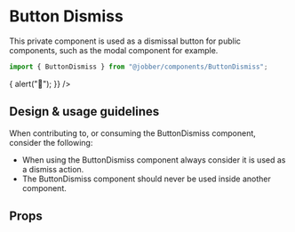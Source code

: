 
# Button Dismiss

<Meta title="Components/Private/ButtonDismiss" component={ButtonDismiss} />

This private component is used as a dismissal button for public components, such
as the modal component for example.

```ts
import { ButtonDismiss } from "@jobber/components/ButtonDismiss";
```

<Canvas>
  <Story name="ButtonDismiss">
    <ButtonDismiss
      onClick={() => {
        alert("🎃");
      }}
    />
  </Story>
</Canvas>

## Design & usage guidelines

When contributing to, or consuming the ButtonDismiss component, consider the
following:

- When using the ButtonDismiss component always consider it is used as a dismiss
  action.
- The ButtonDismiss component should never be used inside another component.

## Props

<ArgsTable of={ButtonDismiss} />
